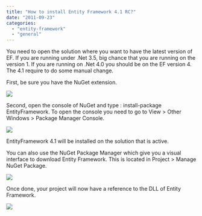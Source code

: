 ```yaml
---
title: "How to install Entity Framework 4.1 RC?"
date: "2011-09-23"
categories: 
  - "entity-framework"
  - "general"
---
```


You need to open the solution where you want to have the latest version of EF. If you are running under .Net 3.5, big chance that you are running on the version 1. If you are running on .Net 4.0 you should be on the EF version 4. The 4.1 require to do some manual change.

First, be sure you have the NuGet extension.

![](/images/blog/nugetpackage-400x90.png)

Second, open the console of NuGet and type : install-package EntityFramework. To open the console you need to go to View > Other Windows > Package Manager Console.

![](/images/blog/installef41-400x123.png)

EntityFramework 4.1 will be installed on the solution that is active.

You can also use the NuGet Package Manager which give you a visual interface to download Entity Framework. This is located in Project > Manage NuGet Package.

![](/images/blog/entityFrameworkByNuGetManager-400x267.png)

Once done, your project will now have a reference to the DLL of Entity Framework. 

![](/images/blog/entityFrameworkByNuGetReference.png)
